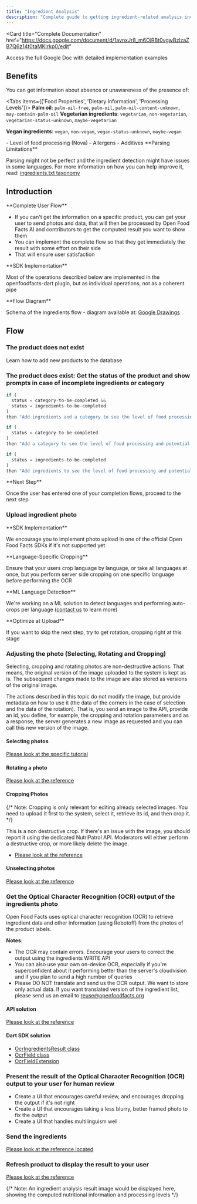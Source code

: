 ```yaml
---
title: "Ingredient Analysis"
description: "Complete guide to getting ingredient-related analysis including palm oil, vegan status, allergens, additives, and NOVA processing levels for products."
---
```



<Card
  title="Complete Documentation"
  href="https://docs.google.com/document/d/1avnxJr8_m6OjRBt0vgwBzlzaZB7Q6z14t0taMKIrkp0/edit"
>
  Access the full Google Doc with detailed implementation examples
</Card>

## Benefits

You can get information about absence or unawareness of the presence of:

<Tabs items={['Food Properties', 'Dietary Information', 'Processing Levels']}>
<Tab value="Food Properties">
**Palm oil**: `palm-oil-free`, `palm-oil`, `palm-oil-content-unknown`, `may-contain-palm-oil`
</Tab>
<Tab value="Dietary Information">
**Vegetarian ingredients**: `vegetarian`, `non-vegetarian`, `vegetarian-status-unknown`, `maybe-vegetarian`

**Vegan ingredients**: `vegan`, `non-vegan`, `vegan-status-unknown`, `maybe-vegan`

</Tab>
<Tab value="Processing Levels">
- Level of food processing (Nova)
- Allergens  
- Additives
</Tab>
</Tabs>

<Callout type="warn">
**Parsing Limitations**

Parsing might not be perfect and the ingredient detection might have issues in some languages. For more information on how you can help improve it, read: [ingredients.txt taxonomy](https://github.com/openfoodfacts/openfoodfacts-server/blob/master/taxonomies/ingredients.txt)

</Callout>

## Introduction

<Callout>
**Complete User Flow**

- If you can't get the information on a specific product, you can get your user to send photos and data, that will then be processed by Open Food Facts AI and contributors to get the computed result you want to show them
- You can implement the complete flow so that they get immediately the result with some effort on their side
- That will ensure user satisfaction

</Callout>

<Callout type="info">
**SDK Implementation**

Most of the operations described below are implemented in the openfoodfacts-dart plugin, but as individual operations, not as a coherent pipe

</Callout>

<Callout>
**Flow Diagram**

Schema of the ingredients flow - diagram available at: [Google Drawings](https://docs.google.com/drawings/d/12345/export/png)

</Callout>

## Flow

### The product does not exist

<Card title="Adding Products Tutorial" href="/docs/Product-Opener/tutorials/product-management/adding-missing-products">
  Learn how to add new products to the database
</Card>

### The product does exist: Get the status of the product and show prompts in case of incomplete ingredients or category

```javascript title="Status Check Logic"
if (
  status = category-to-be-completed &&
  status = ingredients-to-be-completed
)
then "Add ingredients and a category to see the level of food processing and potential additives"

if (
  status = category-to-be-completed
)
then "Add a category to see the level of food processing and potential additives"

if (
  status = ingredients-to-be-completed
)
then "Add ingredients to see the level of food processing and potential additives"
```

<Callout>
**Next Step**

Once the user has entered one of your completion flows, proceed to the next step

</Callout>

### Upload ingredient photo

<Cards>
  <Card
    title="Photo Upload Tutorial"
    href="/docs/Product-Opener/tutorials/tutorial-uploading-photo-to-a-product"
    description="Follow our dedicated tutorial on photo upload"
  />
  <Card
    title="DART SDK Support"
    description="The DART SDK offers support for photo upload"
  />
</Cards>

<Callout>
**SDK Implementation**

We encourage you to implement photo upload in one of the official Open Food Facts SDKs if it's not supported yet

</Callout>

<Steps>
<Step>
**Language-Specific Cropping**

Ensure that your users crop language by language, or take all languages at once, but you perform server side cropping on one specific language before performing the OCR

</Step>

<Step>
**ML Language Detection**

We're working on a ML solution to detect languages and performing auto-crops per language ([contact us](mailto:reuse@openfoodfacts.org) to learn more)

</Step>

<Step>
**Optimize at Upload**

If you want to skip the next step, try to get rotation, cropping right at this stage

</Step>
</Steps>

### Adjusting the photo (Selecting, Rotating and Cropping)

Selecting, cropping and rotating photos are non-destructive actions. That means, the original version of the image uploaded to the system is kept as is. The subsequent changes made to the image are also stored as versions of the original image.

The actions described in this topic do not modify the image, but provide metadata on how to use it (the data of the corners in the case of selection and the data of the rotation). That is, you send an image to the API, provide an id, you define, for example, the cropping and rotation parameters and as a response, the server generates a new image as requested and you can call this new version of the image.

#### Selecting photos

[Please look at the specific tutorial](../tutorial-uploading-photo-to-a-product)

#### Rotating a photo

[Please look at the reference](https://openfoodfacts.github.io/openfoodfacts-server/api/ref-v2/#get-/cgi/product_image_crop.pl)

#### Cropping Photos

{/* Note: Cropping is only relevant for editing already selected images. You need to upload it first to the system, select it, retrieve its id, and then crop it. */}

This is a non destructive crop. If there's an issue with the image, you should report it using the dedicated NutriPatrol API. Moderators will either perform a destructive crop, or more likely delete the image.

- [Please look at the reference](https://openfoodfacts.github.io/openfoodfacts-server/api/ref-v2/#post-/cgi/product_image_crop.pl)

#### Unselecting photos

[Please look at the reference](https://openfoodfacts.github.io/openfoodfacts-server/api/ref-v2/#post-/cgi/product_image_unselect.pl)

### Get the Optical Character Recognition (OCR) output of the ingredients photo

Open Food Facts uses optical character recognition (OCR) to retrieve ingredient data and other information (using Robotoff) from the photos of the product labels.

**Notes**:

- The OCR may contain errors. Encourage your users to correct the output using the ingredients WRITE API
- You can also use your own on-device OCR, especially if you're superconfident about it performing better than the server's cloudvision and if you plan to send a high number of queries
- Please DO NOT translate and send us the OCR output. We want to store only actual data. If you want translated version of the ingredient list, please send us an email to [reuse@openfoodfacts.org](mailto:reuse@openfoodfacts.org)

#### API solution

[Please look at the reference](https://openfoodfacts.github.io/openfoodfacts-server/api/ref-v2/#get-/cgi/ingredients.pl)

#### Dart SDK solution

- [OcrIngredientsResult class](https://openfoodfacts.github.io/openfoodfacts-dart/model_OcrIngredientsResult/OcrIngredientsResult-class.html)
- [OcrField class](https://openfoodfacts.github.io/openfoodfacts-dart/utils_OcrField/OcrField-class.html)
- [OcrFieldExtension](https://openfoodfacts.github.io/openfoodfacts-dart/utils_OcrField/OcrFieldExtension.html)

### Present the result of the Optical Character Recognition (OCR) output to your user for human review

- Create a UI that encourages careful review, and encourages dropping the output if it's not right
- Create a UI that encourages taking a less blurry, better framed photo to fix the output
- Create a UI that handles multilinguism well

### Send the ingredients

[Please look at the reference located](https://openfoodfacts.github.io/openfoodfacts-server/api/ref-v2/#post-/cgi/product_jqm2.pl)

### Refresh product to display the result to your user

[Please look at the reference](https://openfoodfacts.github.io/openfoodfacts-server/api/ref-v3/#get-/api/v3/product/-barcode-)

{/* Note: An ingredient analysis result image would be displayed here, showing the computed nutritional information and processing levels */}
